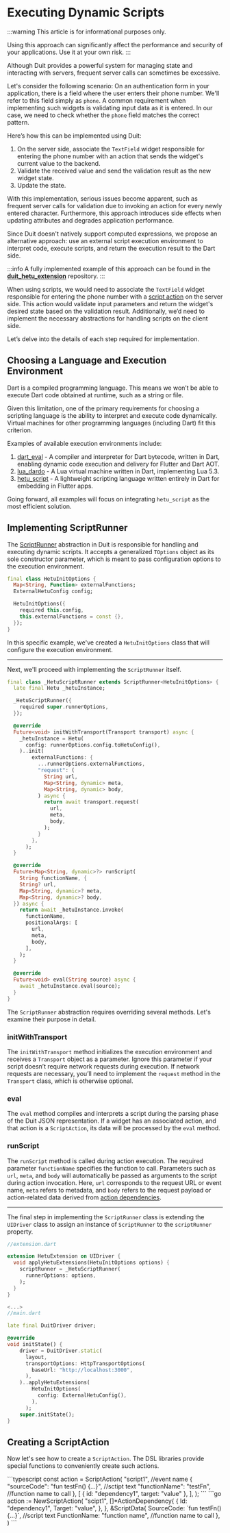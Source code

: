 
# Executing Dynamic Scripts

:::warning
This article is for informational purposes only.

Using this approach can significantly affect the performance and security of your applications. Use it at your own risk.
:::

Although Duit provides a powerful system for managing state and interacting with servers, frequent server calls can sometimes be excessive.

Let's consider the following scenario: On an authentication form in your application, there is a field where the user enters their phone number. We'll refer to this field simply as `phone`. A common requirement when implementing such widgets is validating input data as it is entered. In our case, we need to check whether the `phone` field matches the correct pattern.

Here’s how this can be implemented using Duit:

1. On the server side, associate the `TextField` widget responsible for entering the phone number with an action that sends the widget's current value to the backend.
2. Validate the received value and send the validation result as the new widget state.
3. Update the state.

With this implementation, serious issues become apparent, such as frequent server calls for validation due to invoking an action for every newly entered character. Furthermore, this approach introduces side effects when updating attributes and degrades application performance.

Since Duit doesn't natively support computed expressions, we propose an alternative approach: use an external script execution environment to interpret code, execute scripts, and return the execution result to the Dart side.

:::info
A fully implemented example of this approach can be found in the [**duit_hetu_extension**](https://github.com/Duit-Foundation/duit_hetu_extension) repository.
:::

When using scripts, we would need to associate the `TextField` widget responsible for entering the phone number with a [script action](core_concepts/actions_events.md#scriptaction) on the server side. This action would validate input parameters and return the widget's desired state based on the validation result. Additionally, we’d need to implement the necessary abstractions for handling scripts on the client side.

Let’s delve into the details of each step required for implementation.

## Choosing a Language and Execution Environment

Dart is a compiled programming language. This means we won’t be able to execute Dart code obtained at runtime, such as a string or file.

Given this limitation, one of the primary requirements for choosing a scripting language is the ability to interpret and execute code dynamically. Virtual machines for other programming languages (including Dart) fit this criterion.

Examples of available execution environments include:

1. [dart_eval](https://pub.dev/packages/dart_eval) - A compiler and interpreter for Dart bytecode, written in Dart, enabling dynamic code execution and delivery for Flutter and Dart AOT.
2. [lua_dardo](https://pub.dev/packages/lua_dardo) - A Lua virtual machine written in Dart, implementing Lua 5.3.
3. [hetu_script](https://pub.dev/packages/hetu_script) - A lightweight scripting language written entirely in Dart for embedding in Flutter apps.

Going forward, all examples will focus on integrating `hetu_script` as the most efficient solution.

## Implementing ScriptRunner

The [ScriptRunner](api/dart_api/ScriptRunner.md) abstraction in Duit is responsible for handling and executing dynamic scripts. It accepts a generalized `TOptions` object as its sole constructor parameter, which is meant to pass configuration options to the execution environment.

```dart
final class HetuInitOptions {
  Map<String, Function> externalFunctions;
  ExternalHetuConfig config;

  HetuInitOptions({
    required this.config,
    this.externalFunctions = const {},
  });
}
```

In this specific example, we've created a `HetuInitOptions` class that will configure the execution environment.

---

Next, we'll proceed with implementing the `ScriptRunner` itself.

```dart
final class _HetuScriptRunner extends ScriptRunner<HetuInitOptions> {
  late final Hetu _hetuInstance;

  _HetuScriptRunner({
    required super.runnerOptions,
  });

  @override
  Future<void> initWithTransport(Transport transport) async {
    _hetuInstance = Hetu(
      config: runnerOptions.config.toHetuConfig(),
    )..init(
        externalFunctions: {
          ...runnerOptions.externalFunctions,
          "request": (
            String url,
            Map<String, dynamic> meta,
            Map<String, dynamic> body,
          ) async {
            return await transport.request(
              url,
              meta,
              body,
            );
          }
        },
      );
  }

  @override
  Future<Map<String, dynamic>?> runScript(
    String functionName, {
    String? url,
    Map<String, dynamic>? meta,
    Map<String, dynamic>? body,
  }) async {
    return await _hetuInstance.invoke(
      functionName,
      positionalArgs: [
        url,
        meta,
        body,
      ],
    );
  }

  @override
  Future<void> eval(String source) async {
    await _hetuInstance.eval(source);
  }
}
```

The `ScriptRunner` abstraction requires overriding several methods. Let's examine their purpose in detail.

### initWithTransport

The `initWithTransport` method initializes the execution environment and receives a `Transport` object as a parameter. Ignore this parameter if your script doesn’t require network requests during execution. If network requests are necessary, you’ll need to implement the `request` method in the `Transport` class, which is otherwise optional.

### eval

The `eval` method compiles and interprets a script during the parsing phase of the Duit JSON representation. If a widget has an associated action, and that action is a `ScriptAction`, its data will be processed by the `eval` method.

### runScript

The `runScript` method is called during action execution. The required parameter `functionName` specifies the function to call. Parameters such as `url`, `meta`, and `body` will automatically be passed as arguments to the script during action invocation. Here, `url` corresponds to the request URL or event name, `meta` refers to metadata, and `body` refers to the request payload or action-related data derived from [action dependencies](/docs/core_concepts/actions_events#action-dependencies).

---

The final step in implementing the `ScriptRunner` class is extending the `UIDriver` class to assign an instance of `ScriptRunner` to the `scriptRunner` property.

```dart
//extension.dart

extension HetuExtension on UIDriver {
  void applyHetuExtensions(HetuInitOptions options) {
    scriptRunner = _HetuScriptRunner(
      runnerOptions: options,
    );
  }
}

<...>
//main.dart

late final DuitDriver driver;

@override
void initState() {
    driver = DuitDriver.static(
      layout,
      transportOptions: HttpTransportOptions(
        baseUrl: "http://localhost:3000",
      ),
    )..applyHetuExtensions(
        HetuInitOptions(
          config: ExternalHetuConfig(),
        ),
      );
    super.initState();
}

```

## Creating a ScriptAction

Now let's see how to create a `ScriptAction`. The DSL libraries provide special functions to conveniently create such actions.

<Tabs groupId="lang">
  <TabItem value="ts" label="TypeScript" default>
    ```typescript
const action = ScriptAction(
      "script1", //event name
      {
          "sourceCode": "fun testFn() {...}", //sctipt text
          "functionName": "testFn", //function name to call
      },
      [
          {
              id: "dependency1",
              target: "value"
          },
      ],
);
    ```
  </TabItem>
  <TabItem value="go" label="Go">
    ```go
action := NewScriptAction(
		"scipt1", 
		[]*ActionDependency{
			{
				Id:     "dependency1",
				Target: "value",
			},
		}, 
		&ScriptData{
			SourceCode: `fun testFn() {...}`, //script text
			FunctionName: "function name", //function name to call
		},
	)
    ```
  </TabItem>
</Tabs>

